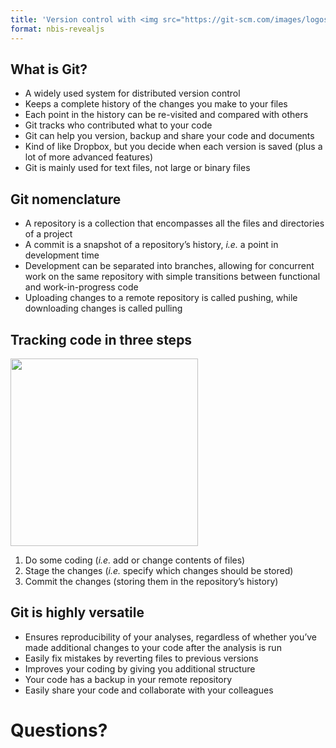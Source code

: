 ```yaml
---
title: 'Version control with <img src="https://git-scm.com/images/logos/downloads/Git-Logo-2Color.png" style="width:50%; padding: 15px 15px 15px 15px"/>'
format: nbis-revealjs
---
```


## What is Git?

::: {.incremental}
- A widely used system for distributed [version control]{.green}
- Keeps a [complete history]{.green} of the changes you make to your files
- Each point in the history can be re-visited and compared with others
- Git tracks [who contributed what]{.green} to your code
- Git can help you [version, backup and share]{.green} your code and documents
- Kind of like Dropbox, but you decide when each version is saved (plus a lot
  of more advanced features)
- Git is mainly used for [text files]{.green}, not large or binary files
:::

## Git nomenclature

::: {.incremental}
- A [repository]{.green} is a collection that encompasses all the files and
  directories of a project
- A [commit]{.green} is a snapshot of a repository's history, *i.e.* a point
  in development time
- Development can be separated into [branches]{.green}, allowing for concurrent
  work on the same repository with simple transitions between functional and
  work-in-progress code
- Uploading changes to a remote repository is called [pushing]{.green}, while
  downloading changes is called [pulling]{.green}
:::

## Tracking code in three steps

![](images/git_overview_local.png){height=300 fig-align=center}

::: {.incremental}
1. Do some [coding]{.green} (*i.e.* add or change contents of files)
2. [Stage]{.green} the changes (*i.e.* specify which changes should be stored)
3. [Commit]{.green} the changes (storing them in the repository's history)
:::

## Git is highly versatile

::: {.incremental}
- Ensures [reproducibility]{.green} of your analyses, regardless of whether you’ve
  made additional changes to your code after the analysis is run
- Easily [fix mistakes]{.green} by reverting files to previous versions
- Improves your coding by giving you [additional structure]{.green}
- Your code has a [backup]{.green} in your remote repository
- Easily [share your code]{.green} and collaborate with your colleagues
:::

# Questions?
